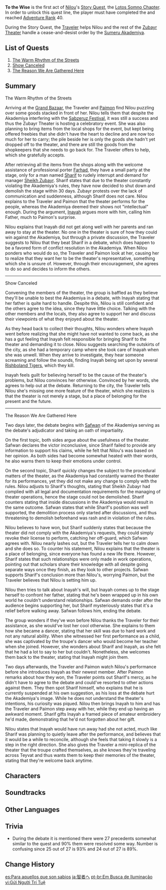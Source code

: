 {{Act Infobox
|image          = Story Card Lotos Somno Chapter Act I.png
|type           = Story
|chapter        = Lotos Somno Chapter
|actNum         = I
|character      = Nilou
|ARReq          = 40
|archonQuestReq = [[Chapter III]]: Act II - [[The Morn a Thousand Roses Brings: Denouement]]
}}
'''To the Wise''' is the first act of [[Nilou]]'s [[Story Quest]], the [[Lotos Somno Chapter]]. In order to unlock this quest line, the player must have completed the {{Quest|Dawn (Quest)}} and reached [[Adventure Rank]] 40.

During the Story Quest, the [[Traveler]] helps Nilou and the rest of the [[Zubayr Theater]] handle a cease-and-desist order by the [[Sumeru Akademiya]].

==List of Quests==
{{Description|At the break of dawn, the Grand Bazaar is bustling with activity as usual.<br>Even though daily life may feel bland as water, the young girl on stage is able to depict a colorful world through her performance.<br>However, she seems to have encountered some trouble when preparing for this evening's play and banquet...}}
# [[The Warm Rhythm of the Streets]]
# [[Show Canceled]]
# [[The Reason We Are Gathered Here]]

==Summary==
;The Warm Rhythm of the Streets
Arriving at the [[Grand Bazaar]], the Traveler and [[Paimon]] find Nilou puzzling over some goods stacked in front of her. Nilou tells them that despite the Akademiya interfering with the [[Sabzeruz Festival]], it was still a success and thus the Zubayr Theater is hosting a celebratory event. She was also planning to bring items from the local shops for the event, but kept being offered freebies that she didn't have the heart to decline and are now too much for her to carry; the pile beside her is only the goods she hadn't yet dropped off to the theater, and there are still the goods from the shopkeepers that she needs to go back for. The Traveler offers to help, which she gratefully accepts.

After retrieving all the items from the shops along with the welcome assistance of professional porter [[Farhad]], they have a small party at the stage, only for a man named [[Sharif]] to rudely interrupt and demand for manager [[Sheikh Zubayr]]. Sharif states that due to the theater constantly violating the Akademiya's rules, they have now decided to shut down and demolish the stage within 30 days. Zubayr protests over the lack of communication and suddenness, although Sharif does not care. Nilou explains to the Traveler and Paimon that the theater performs for the people, whereas the Akademiya deemed their shows not "intellectual" enough. During the argument, [[Inayah]] argues more with him, calling him Father, much to Paimon's surprise.

Nilou explains that Inayah did not get along well with her parents and ran away to stay at the theater. No one in the theater is sure of how they could win against the Akademiya, but through a private discussion, the Traveler suggests to Nilou that they beat Sharif in a debate, which does happen to be a favored form of conflict resolution in the Akademiya. When Nilou ponders who would do so, the Traveler and Paimon look at her, causing her to realize that they want her to be the theater's representative, something which she is unsure of. However, through their encouragement, she agrees to do so and decides to inform the others.
----
;Show Canceled
Convening the members of the theater, the group is baffled as they believe they'll be unable to best the Akademiya in a debate, with Inayah stating that her father is quite hard to handle. Despite this, Nilou is still confident and the others agree to the idea, since they have little choice. Talking with the other members and the locals, they also agree to support her and discuss their viewpoints of what they enjoyed about the theater.

As they head back to collect their thoughts, Nilou wonders where Inayah went before realizing that she might have not wanted to come back, as she has a gut feeling that Inayah felt responsible for bringing Sharif to the theater and demanding it to close. Nilou suggests searching the outskirts of the city, as she had a temporary camp where she took care of Inayah when she was unwell. When they arrive to investigate, they hear someone screaming and follow the sounds, finding Inayah being set upon by several [[Rishboland Tiger]]s, which they kill.

Inayah feels guilt for believing herself to be the cause of the theater's problems, but Nilou convinces her otherwise. Convinced by her words, she agrees to help out at the debate. Returning to the city, the Traveler tells Nilou she's missing one more feature of the theater, which she realizes is that the theater is not merely a stage, but a place of belonging for the present and the future.
----
;The Reason We Are Gathered Here
Two days later, the debate begins with [[Safwan]] of the Akademiya serving as the debate's adjudicator and taking an oath of impartiality.

On the first topic, both sides argue about the usefulness of the theater. Safwan declares the victor inconclusive, since Sharif failed to provide any information to support his claims, while he felt that Nilou's was based on her opinion. As both sides had become somewhat heated with their words, he also warns them to keep their emotions under control.

On the second topic, Sharif quickly changes the subject to the procedural matters of the theater, as the Akademiya had constantly warned the theater for its performances, yet they did not make any change to comply with the rules. Nilou adjusts to Sharif's thoughts, stating that Sheikh Zubayr had complied with all legal and documentation requirements for the managing of theater operations, hence the stage could not be demolished. Sharif counters stating that inside discussions in the Akademiya would result in the same outcome. Safwan states that while Sharif's position was well supported, the demolition process only started after discussions, and thus threatening to demolish beforehand was rash and in violation of the rules.

Nilou believes to have won, but Sharif suddenly states that because the theater did not comply with the Akademiya's requests, they could simply revoke their license to perform, catching her off-guard, which Safwan agrees with. Nilou nearly lashes out, but the Traveler tells her to calm down and she does so. To counter his statement, Nilou explains that the theater is a place of belonging, since everyone has found a new life there. However, Sharif states that such relationships were only made in work operations, pointing out that scholars share their knowledge with all despite going separate ways once they finish, as they look to other projects. Safwan supports Sharif's conclusion more than Nilou's, worrying Paimon, but the Traveler believes that Nilou is setting him up.

Nilou then tries to talk about Inayah's will, but Inayah comes up to the stage herself to confront her father, stating that he's been wrapped up in his own world he couldn't understand relationships. Safwan demands order after the audience begins supporting her, but Sharif mysteriously states that it's a relief before walking away. Safwan follows him, ending the debate.

The group wonders if they've won before Nilou thanks the Traveler for their assistance, as she would've lost her cool otherwise. She explains to them how she became a dancer, stating that her skill was due to hard work and not any natural ability. When she witnessed her first performance as a child, she was captivated by the troupe's dancer who would become her teacher when she joined. However, she wonders about Sharif and Inayah, as she felt that he had a lot to say to her but couldn't. Nonetheless, she welcomes them back to the theater, stating that Inayah might join them.

Two days afterwards, the Traveler and Paimon watch Nilou's performance before she introduces Inayah as their newest member. After Paimon remarks about how they won, the Traveler points out Sharif's mercy, as he didn't have to agree to the debate and could've resorted to other actions against them. They then spot Sharif himself, who explains that he is currently suspended at his own suggestion, as his loss at the debate hurt the Akademiya's image. While he does not understand the theater's intentions, his curiosity was piqued. Nilou then brings Inayah to him and has the Traveler and Paimon step away with her, while they end up having an awkward moment. Sharif gifts Inayah a framed piece of amateur embroidery he'd made, demonstrating that he'd not forgotten about her gift.

Nilou states that Inayah would have run away had she not acted, much like Sharif was planning to quietly leave after the performance, and believes that it would be a while to reconcile, although she feels that taking it slowly is a step in the right direction. She also gives the Traveler a mini-replica of the theater that the troupe crafted themselves, as she knows they're traveling across Teyvat and thus wants them to keep their memories of the theater, stating that they're welcome back anytime.

==Characters==
{{Character Appearances}}

==Soundtracks==
{{Soundtracks by Category Table|type=quest}}

==Other Languages==
{{Other Languages
|en      = To the Wise
|zhs     = 致智慧者
|zhs_rm  = Zhì Zhìhuì-zhě
|zht     = 致智慧者
|zht_rm  = Zhì Zhìhuì-zhě
|zh_tl   = To the Wise
|ja      = 智者へ
|ja_rm   = Chisha He
|ja_tl   = To the Wise
|ko      = 지혜로운 자에게
|ko_rm   = Jihyeroun Jaege
|ko_tl   = To the Wise
|es      = Para aquellos que son sabios
|es_tl   = For Those who are Wise
|fr      = À la recherche de l'illumination
|fr_tl   = Looking for Enlightenment
|ru      = Мудрецам
|ru_tl   = To the Sages
|th      = ถึงผู้มีปัญญา
|th_rm   = Thueng Phu Mi Pan-ya
|th_tl   = To The Wise
|vi      = Gửi Người Trí Tuệ
|vi_tl   = 
|de      = An die Weisen
|de_tl   = To the Wise
|id      = Kepada yang Bijak
|id_tl   = To the Wise
|pt      = Em Busca de Iluminação
|pt_tl   = In Search of Enlightenment
|tr      = Bilgeye
|tr_tl   = 
|it      = Al Saggio
|it_tl   = 
}}

==Trivia==
* During the debate it is mentioned there were 27 precedents somewhat similar to the quest and 90% them were resolved some way. Number is confusing since 25 out of 27 is 93% and 24 out of 27 is 89%.

==Change History==
{{Change History|3.1}}

[[es:Para aquellos que son sabios]]
[[ja:智者へ]]
[[pt-br:Em Busca de Iluminação]]
[[vi:Gửi Người Trí Tuệ]]